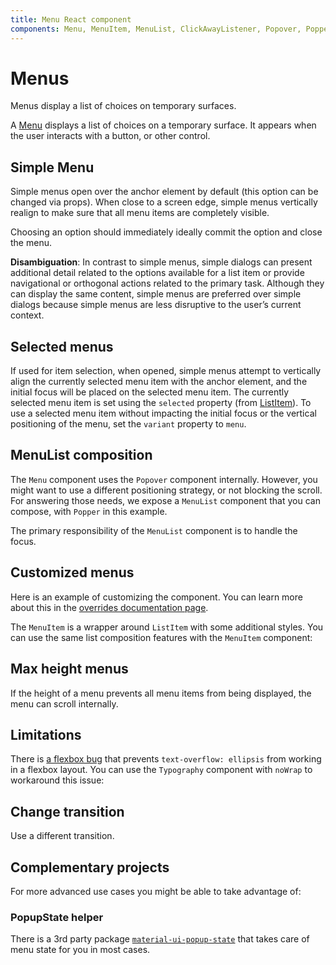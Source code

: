 ```yaml
---
title: Menu React component
components: Menu, MenuItem, MenuList, ClickAwayListener, Popover, Popper
---
```



# Menus

<p class="description">Menus display a list of choices on temporary surfaces.</p>

A [Menu](https://material.io/design/components/menus.html) displays a list of choices on a temporary surface. It appears when the user interacts with a button, or other control.

## Simple Menu

Simple menus open over the anchor element by default (this option can be changed via props). When close to a screen edge, simple menus vertically realign to make sure that all menu items are completely visible.

Choosing an option should immediately ideally commit the option and close the menu.

**Disambiguation**: In contrast to simple menus, simple dialogs can present additional detail related to the options available for a list item or provide navigational or orthogonal actions related to the primary task. Although they can display the same content, simple menus are preferred over simple dialogs because simple menus are less disruptive to the user’s current context.

<Example path="Material-UI/menus/examples/SimpleMenu" />

## Selected menus

If used for item selection, when opened, simple menus attempt to vertically align the currently selected menu item with the anchor element,
and the initial focus will be placed on the selected menu item.
The currently selected menu item is set using the `selected` property (from [ListItem](/api/list-item/)).
To use a selected menu item without impacting the initial focus or the vertical positioning of the menu, set the `variant` property to `menu`.

<Example path="Material-UI/menus/examples/SimpleListMenu" />

## MenuList composition

The `Menu` component uses the `Popover` component internally.
However, you might want to use a different positioning strategy, or not blocking the scroll.
For answering those needs, we expose a `MenuList` component that you can compose, with `Popper` in this example.

The primary responsibility of the `MenuList` component is to handle the focus.

<Example path="Material-UI/menus/examples/MenuListComposition" />

## Customized menus

Here is an example of customizing the component. You can learn more about this in the
[overrides documentation page](/customization/components/).

<Example path="Material-UI/menus/examples/CustomizedMenus" />

The `MenuItem` is a wrapper around `ListItem` with some additional styles.
You can use the same list composition features with the `MenuItem` component:

## Max height menus

If the height of a menu prevents all menu items from being displayed, the menu can scroll internally.

<Example path="Material-UI/menus/examples/LongMenu" />

## Limitations

There is [a flexbox bug](https://bugs.chromium.org/p/chromium/issues/detail?id=327437) that prevents `text-overflow: ellipsis` from working in a flexbox layout.
You can use the `Typography` component with `noWrap` to workaround this issue:

<Example path="Material-UI/menus/examples/TypographyMenu" />

## Change transition

Use a different transition.

<Example path="Material-UI/menus/examples/FadeMenu" />

## Complementary projects

For more advanced use cases you might be able to take advantage of:

### PopupState helper

There is a 3rd party package [`material-ui-popup-state`](https://github.com/jcoreio/material-ui-popup-state) that takes care of menu state for you in most cases.

<Example path="Material-UI/menus/examples/MenuPopupState" />
